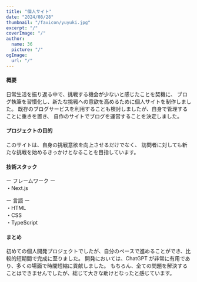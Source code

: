 ```yaml
---
title: "個人サイト"
date: "2024/08/28"
thumbnail: "/favicon/yuyuki.jpg"
excerpt: "/"
coverImage: "/"
author:
  name: 36
  picture: "/"
ogImage:
  url: "/"
---
```


#### 概要

日常生活を振り返る中で、挑戦する機会が少ないと感じたことを契機に、
ブログ執筆を習慣化し、新たな挑戦への意欲を高めるために個人サイトを制作しました。
既存のブログサービスを利用することも検討しましたが、自身で管理することに重きを置き、
自作のサイトでブログを運営することを決定しました。

#### プロジェクトの目的

このサイトは、自身の挑戦意欲を向上させるだけでなく、
訪問者に対しても新たな挑戦を始めるきっかけとなることを目指しています。

#### 技術スタック

<span>ー</span> フレームワーク <span>ー</span> <br />
・Next.js
<br />

<span>ー</span> 言語 <span>ー</span> <br />
・HTML <br />
・CSS <br />
・TypeScript <br />

#### まとめ

初めての個人開発プロジェクトでしたが、自分のペースで進めることができ、比較的短期間で完成に至りました。
開発においては、ChatGPT が非常に有用であり、多くの場面で時間短縮に貢献しました。
もちろん、全ての問題を解決することはできませんでしたが、総じて大きな助けとなったと感じています。
